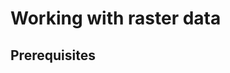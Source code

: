 # Working with raster data {#raster}

## Prerequisites {-}

<!-- 
- nrow, ncol, nlayers, dim, ncell, res, extent, crs
- crop, mask, merge
- aggregate, disaggregate, resample
- projectRaster
- reclass, cut
- focal, focalStack, focalNA, zonal
- overlay, calc
- area, distance
- clump
- mosaic
- cellStats
- stackApply
- getValues
- terrain, hillshade ?
-->

